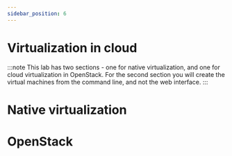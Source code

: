 ```yaml
---
sidebar_position: 6
---
```


# Virtualization in cloud

:::note
This lab has two sections - one for native virtualization, and one for cloud virtualization
in OpenStack. For the second section you will create the virtual machines from
the command line, and not the web interface.
:::

# Native virtualization


<NVkvm/>


# OpenStack


<OSsetup/>


<OSmanage/>
